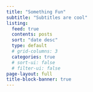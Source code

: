 ```yaml
---
title: "Something Fun"
subtitle: "Subtitles are cool"
listing:
  feed: true
  contents: posts
  sort: "date desc"
  type: default
  # grid-columns: 3
  categories: true
  # sort-ui: false
  # filter-ui: false
page-layout: full
title-block-banner: true
---
```


